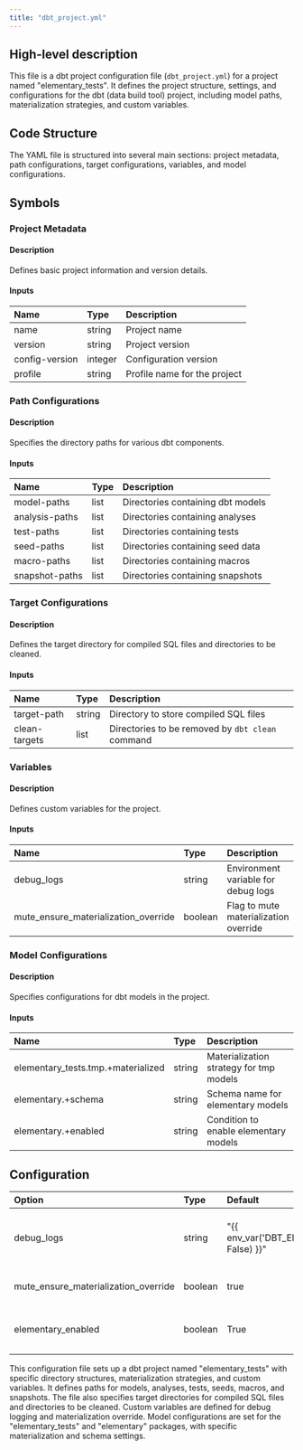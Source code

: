 ```yaml
---
title: "dbt_project.yml"
---
```


## High-level description
This file is a dbt project configuration file (`dbt_project.yml`) for a project named "elementary_tests". It defines the project structure, settings, and configurations for the dbt (data build tool) project, including model paths, materialization strategies, and custom variables.

## Code Structure
The YAML file is structured into several main sections: project metadata, path configurations, target configurations, variables, and model configurations.

## Symbols

### Project Metadata
#### Description
Defines basic project information and version details.

#### Inputs
| Name | Type | Description |
|:-----|:-----|:------------|
| name | string | Project name |
| version | string | Project version |
| config-version | integer | Configuration version |
| profile | string | Profile name for the project |

### Path Configurations
#### Description
Specifies the directory paths for various dbt components.

#### Inputs
| Name | Type | Description |
|:-----|:-----|:------------|
| model-paths | list | Directories containing dbt models |
| analysis-paths | list | Directories containing analyses |
| test-paths | list | Directories containing tests |
| seed-paths | list | Directories containing seed data |
| macro-paths | list | Directories containing macros |
| snapshot-paths | list | Directories containing snapshots |

### Target Configurations
#### Description
Defines the target directory for compiled SQL files and directories to be cleaned.

#### Inputs
| Name | Type | Description |
|:-----|:-----|:------------|
| target-path | string | Directory to store compiled SQL files |
| clean-targets | list | Directories to be removed by `dbt clean` command |

### Variables
#### Description
Defines custom variables for the project.

#### Inputs
| Name | Type | Description |
|:-----|:-----|:------------|
| debug_logs | string | Environment variable for debug logs |
| mute_ensure_materialization_override | boolean | Flag to mute materialization override |

### Model Configurations
#### Description
Specifies configurations for dbt models in the project.

#### Inputs
| Name | Type | Description |
|:-----|:-----|:------------|
| elementary_tests.tmp.+materialized | string | Materialization strategy for tmp models |
| elementary.+schema | string | Schema name for elementary models |
| elementary.+enabled | string | Condition to enable elementary models |

## Configuration
| Option | Type | Default | Description |
|:-------|:-----|:--------|:------------|
| debug_logs | string | "{{ env_var('DBT_EDR_DEBUG', False) }}" | Controls debug logging based on environment variable |
| mute_ensure_materialization_override | boolean | true | Mutes materialization override |
| elementary_enabled | boolean | True | Enables or disables elementary models |

This configuration file sets up a dbt project named "elementary_tests" with specific directory structures, materialization strategies, and custom variables. It defines paths for models, analyses, tests, seeds, macros, and snapshots. The file also specifies target directories for compiled SQL files and directories to be cleaned. Custom variables are defined for debug logging and materialization override. Model configurations are set for the "elementary_tests" and "elementary" packages, with specific materialization and schema settings.